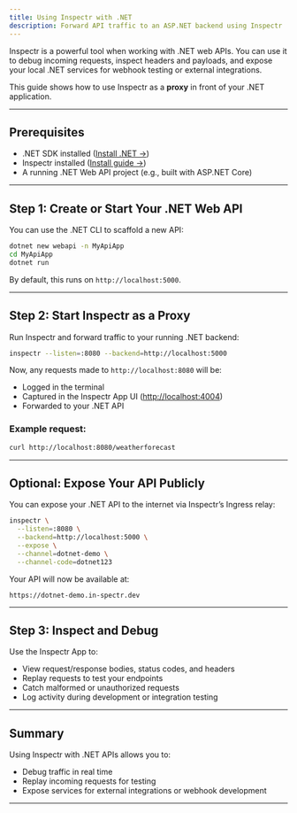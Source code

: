 ```yaml
---
title: Using Inspectr with .NET
description: Forward API traffic to an ASP.NET backend using Inspectr
---
```



<FlowBase client:only="react" />

[//]: # (# Using Inspectr with .NET APIs)

Inspectr is a powerful tool when working with .NET web APIs. You can use it to debug incoming requests, inspect headers and payloads, and expose your local .NET services for webhook testing or external integrations.

This guide shows how to use Inspectr as a **proxy** in front of your .NET application.

---

## Prerequisites

* .NET SDK installed ([Install .NET →](https://dotnet.microsoft.com/en-us/download))
* Inspectr installed ([Install guide →](/getting-started/install))
* A running .NET Web API project (e.g., built with ASP.NET Core)

---

## Step 1: Create or Start Your .NET Web API

You can use the .NET CLI to scaffold a new API:

```bash
dotnet new webapi -n MyApiApp
cd MyApiApp
dotnet run
```

By default, this runs on `http://localhost:5000`.

---

## Step 2: Start Inspectr as a Proxy

Run Inspectr and forward traffic to your running .NET backend:

```bash
inspectr --listen=:8080 --backend=http://localhost:5000
```

Now, any requests made to `http://localhost:8080` will be:

* Logged in the terminal
* Captured in the Inspectr App UI ([http://localhost:4004](http://localhost:4004))
* Forwarded to your .NET API

### Example request:

```bash
curl http://localhost:8080/weatherforecast
```

---

## Optional: Expose Your API Publicly

<FlowIngress client:only="react" />

You can expose your .NET API to the internet via Inspectr’s Ingress relay:

```bash
inspectr \
  --listen=:8080 \
  --backend=http://localhost:5000 \
  --expose \
  --channel=dotnet-demo \
  --channel-code=dotnet123
```

Your API will now be available at:

```
https://dotnet-demo.in-spectr.dev
```

---

## Step 3: Inspect and Debug

Use the Inspectr App to:

* View request/response bodies, status codes, and headers
* Replay requests to test your endpoints
* Catch malformed or unauthorized requests
* Log activity during development or integration testing

---

## Summary

Using Inspectr with .NET APIs allows you to:

* Debug traffic in real time
* Replay incoming requests for testing
* Expose services for external integrations or webhook development

---

[//]: # (## 📚 Related Topics)
[//]: # ()
[//]: # (* [Exposing Publicly →]&#40;/exposing/exposing-publicly&#41;)
[//]: # (* [Webhook Debugging →]&#40;/guides/webhook-debugging&#41;)
[//]: # (* [Architecture Overview →]&#40;/core-concepts/architecture&#41;)
